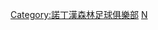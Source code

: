 {{Catnav|頁面分類|...|足球教练|足球教练 (按球队)|英格蘭球會領隊}}
{{Catnav|頁面分類|...|英格蘭足球|英格蘭足球俱樂部|諾定咸森林}}
{{Catnav|頁面分類|...|英國足球|英格蘭足球|英格蘭球會領隊}}

[[Category:諾丁漢森林足球俱樂部|Category:諾丁漢森林足球俱樂部]]
[[Category:英格蘭球會領隊|N]]